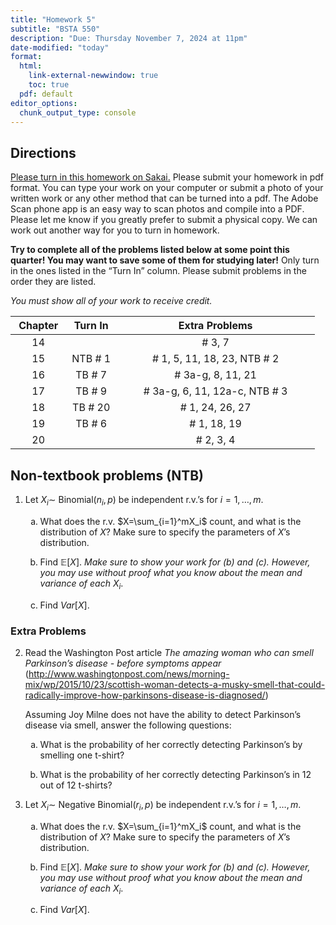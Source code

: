 ```yaml
---
title: "Homework 5"
subtitle: "BSTA 550"
description: "Due: Thursday November 7, 2024 at 11pm"
date-modified: "today"
format: 
  html:
    link-external-newwindow: true
    toc: true
  pdf: default 
editor_options: 
  chunk_output_type: console
---
```


## Directions

[Please turn in this homework on Sakai.](https://sakai.ohsu.edu/portal/site/BSTA-550-1-14926-F24/tool/c8320b13-1b6d-42ed-9c19-134634cf25af) Please submit your homework in pdf format. You can type your work on your computer or submit a photo of your written work or any other method that can be turned into a pdf. The Adobe Scan phone app is an easy way to scan photos and compile into a PDF. Please let me know if you greatly prefer to submit a physical copy. We can work out another way for you to turn in homework.

**Try to complete all of the problems listed below at some point this quarter! You may want to save some of them for studying later!** Only turn in the ones listed in the "Turn In" column. Please submit problems in the order they are listed.

*You must show all of your work to receive credit.*

::: center
|   Chapter   |  Turn In   |                Extra Problems                |
|:-----------:|:----------:|:--------------------------------------------:|
|     14      |            |                   \# 3, 7                    |
|     15      |  NTB \# 1  |        \# 1, 5, 11, 18, 23, NTB \# 2         |
|     16      |  TB \# 7   |              \# 3a-g, 8, 11, 21              |
|     17      |  TB \# 9   |       \# 3a-g, 6, 11, 12a-c, NTB \# 3        |
|     18      |  TB \# 20  |               \# 1, 24, 26, 27               |
|     19      |  TB \# 6   |                 \# 1, 18, 19                 |
|     20      |            |                  \# 2, 3, 4                  |
:::

## Non-textbook problems (NTB)

1.  Let $X_i\sim$ Binomial($n_i,p$) be independent r.v.'s for $i=1,\ldots,m$.

    a.  What does the r.v. $X=\sum_{i=1}^mX_i$ count, and what is the distribution of $X$? Make sure to specify the parameters of $X$'s distribution.

    b.  Find $\mathbb{E}[X]$. *Make sure to show your work for (b) and (c). However, you may use without proof what you know about the mean and variance of each* $X_i$.

    c.  Find $Var[X]$.


### Extra Problems

2.  Read the Washington Post article *The amazing woman who can smell Parkinson's disease - before symptoms appear* (<http://www.washingtonpost.com/news/morning-mix/wp/2015/10/23/scottish-woman-detects-a-musky-smell-that-could-radically-improve-how-parkinsons-disease-is-diagnosed/>)

    Assuming Joy Milne does not have the ability to detect Parkinson's disease via smell, answer the following questions:

    a.  What is the probability of her correctly detecting Parkinson's by smelling one t-shirt?

    b.  What is the probability of her correctly detecting Parkinson's in 12 out of 12 t-shirts?

3.  Let $X_i\sim$ Negative Binomial($r_i,p$) be independent r.v.'s for $i=1,\ldots,m$.

    a.  What does the r.v. $X=\sum_{i=1}^mX_i$ count, and what is the distribution of $X$? Make sure to specify the parameters of $X$'s distribution.

    b.  Find $\mathbb{E}[X]$. *Make sure to show your work for (b) and (c). However, you may use without proof what you know about the mean and variance of each* $X_i$.

    c.  Find $Var[X]$.

